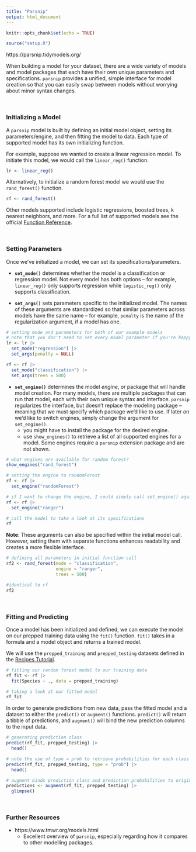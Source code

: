 ```yaml
---
title: "Parsnip"
output: html_document
---
```


```r
knitr::opts_chunk$set(echo = TRUE)

source("setup.R")
```

https://parsnip.tidymodels.org/

When building a model for your dataset, there are a wide variety of models and model packages that each have their own unique parameters and specifications. `parsnip` provides a unified, simple interface for model creation so that you can easily swap between models without worrying about minor syntax changes. 

<br>

### Initializing a Model ### 

A `parsnip` model is built by defining an initial model object, setting its parameters/engine, and then fitting the model to data. Each type of supported model has its own initializing function. 

For example, suppose we wanted to create a linear regression model. To initiate this model, we would call the `linear_reg()` function. 

```r
lr <- linear_reg()
```

Alternatively, to initialize a random forest model we would use the `rand_forest()` function. 

```r
rf <- rand_forest()
```

Other models supported include logistic regressions, boosted trees, k nearest neighbors, and more. For a full list of supported models see the official [Function Reference](https://parsnip.tidymodels.org/reference/index.html).

<br>

### Setting Parameters ###

Once we've initialized a model, we can set its specifications/parameters. 

* **`set_mode()`** determines whether the model is a classification or regression model. Not every model has both options -- for example, `linear_reg()` only supports regression while `logistic_reg()` only supports classification. 

* **`set_args()`** sets parameters specific to the initialized model. The names of these arguments are standardized so that similar parameters across models have the same name -- for example, `penalty` is the name of the regularization argument, if a model has one. 

```r
# setting mode and parameters for both of our example models 
# note that you don't need to set every model parameter if you're happy with the defaults
lr <- lr |>
  set_mode("regression") |> 
  set_args(penalty = NULL) 

rf <- rf |>
  set_mode("classification") |>
  set_args(trees = 500)
```

* **`set_engine()`** determines the model *engine*, or package that will handle model creation. For many models, there are multiple packages that can run that model, each with their own unique syntax and interface. `parsnip` regularizes the interface, but doesn't replace the modeling package -- meaning that we must specify which package we'd like to use. If later on we'd like to switch engines, simply change the argument for `set_engine()`. 
  * you might have to install the package for the desired engine. 
  * use `show_engines()` to retrieve a list of all supported engines for a model. Some engines require a `parsnip` extension package and are not shown. 

```r
# what engines are available for random forest?
show_engines("rand_forest")

# setting the engine to randomForest
rf <- rf |>
  set_engine("randomForest")

# if I want to change the engine, I could simply call set_engine() again
rf <- rf |>
  set_engine("ranger")

# call the model to take a look at its specifications 
rf
```

**Note**: These arguments can also be specified within the initial model call. However, setting them with separate functions enhances readability and creates a more flexible interface. 

```r
# defining all parameters in initial function call 
rf2 <- rand_forest(mode = "classification", 
                   engine = "ranger", 
                   trees = 500)

#identical to rf
rf2
```

<br>

### Fitting and Predicting ###

Once a model has been initialized and defined, we can execute the model on our prepped training data using the `fit()` function. `fit()` takes in a formula and a model object and returns a trained model. 

We will use the `prepped_training` and `prepped_testing` datasets defined in the [Recipes Tutorial](Recipes.html). 

```r
# fitting our random forest model to our training data
rf_fit <- rf |>
  fit(Species ~ ., data = prepped_training)

# taking a look at our fitted model
rf_fit
```


In order to generate predictions from new data, pass the fitted model and a dataset to either the `predict()` or `augment()` functions. `predict()` will return a tibble of predictions, and `augment()` will bind the new prediction columns to the input data. 


```r
# generating prediction class
predict(rf_fit, prepped_testing) |>
  head()

# note the use of type = prob to retrieve probabilities for each class
predict(rf_fit, prepped_testing, type = "prob") |>
  head()

# augment binds prediction class and prediction probabilities to original data
predictions <- augment(rf_fit, prepped_testing) |>
  glimpse()
```

<br>

### Further Resources ###

* https://www.tmwr.org/models.html
  * Excellent overview of `parsnip`, especially regarding how it compares to other modelling packages.